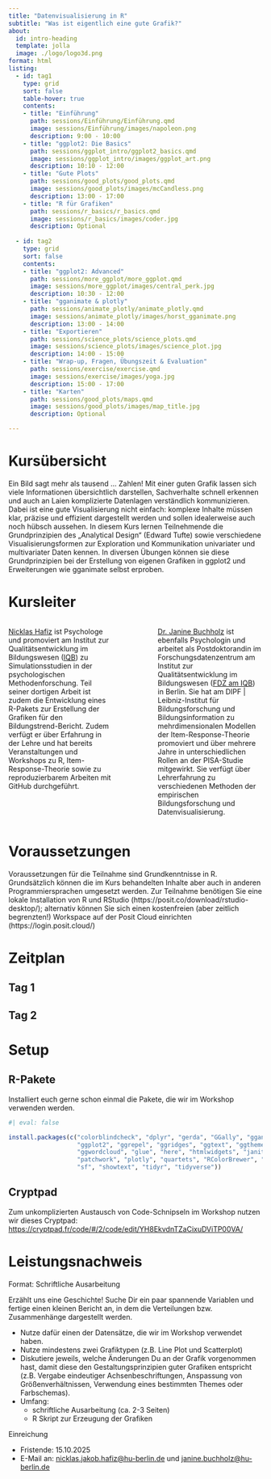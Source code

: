 ```yaml
---
title: "Datenvisualisierung in R"
subtitle: "Was ist eigentlich eine gute Grafik?"
about:
  id: intro-heading
  template: jolla
  image: ./logo/logo3d.png
format: html
listing:
  - id: tag1
    type: grid
    sort: false
    table-hover: true
    contents: 
    - title: "Einführung"
      path: sessions/Einführung/Einführung.qmd
      image: sessions/Einführung/images/napoleon.png
      description: 9:00 - 10:00
    - title: "ggplot2: Die Basics"
      path: sessions/ggplot_intro/ggplot2_basics.qmd
      image: sessions/ggplot_intro/images/ggplot_art.png
      description: 10:10 - 12:00
    - title: "Gute Plots"
      path: sessions/good_plots/good_plots.qmd
      image: sessions/good_plots/images/mcCandless.png
      description: 13:00 - 17:00
    - title: "R für Grafiken"
      path: sessions/r_basics/r_basics.qmd
      image: sessions/r_basics/images/coder.jpg
      description: Optional
        
  - id: tag2
    type: grid
    sort: false
    contents:   
    - title: "ggplot2: Advanced"
      path: sessions/more_ggplot/more_ggplot.qmd
      image: sessions/more_ggplot/images/central_perk.jpg
      description: 10:30 - 12:00
    - title: "gganimate & plotly"
      path: sessions/animate_plotly/animate_plotly.qmd
      image: sessions/animate_plotly/images/horst_gganimate.png
      description: 13:00 - 14:00
    - title: "Exportieren"
      path: sessions/science_plots/science_plots.qmd
      image: sessions/science_plots/images/science_plot.jpg
      description: 14:00 - 15:00
    - title: "Wrap-up, Fragen, Übungszeit & Evaluation"
      path: sessions/exercise/exercise.qmd
      image: sessions/exercise/images/yoga.jpg
      description: 15:00 - 17:00
    - title: "Karten"
      path: sessions/good_plots/maps.qmd
      image: sessions/good_plots/images/map_title.jpg
      description: Optional

---
```


:::{#intro-heading}

# Kursübersicht

Ein Bild sagt mehr als tausend … Zahlen! Mit einer guten Grafik lassen sich viele Informationen übersichtlich darstellen, Sachverhalte schnell erkennen und auch an Laien komplizierte Datenlagen verständlich kommunizieren. Dabei ist eine gute Visualisierung nicht einfach: komplexe Inhalte müssen klar, präzise und effizient dargestellt werden und sollen idealerweise auch noch hübsch aussehen. In diesem Kurs lernen Teilnehmende die Grundprinzipien des „Analytical Design“ (Edward Tufte) sowie verschiedene Visualisierungsformen zur Exploration und Kommunikation univariater und multivariater Daten kennen. In diversen Übungen können sie diese Grundprinzipien bei der Erstellung von eigenen Grafiken in ggplot2 und Erweiterungen wie gganimate selbst erproben.

# Kursleiter

::: {.columns}


::: {.column width="45%"}
[Nicklas Hafiz](https://orcid.org/0000-0001-9035-4483) ist Psychologe und promoviert am Institut zur Qualitätsentwicklung im Bildungswesen ([IQB](https://www.iqb.hu-berlin.de/institut/staff/?pg=c135)) zu Simulationsstudien in der psychologischen Methodenforschung.
Teil seiner dortigen Arbeit ist zudem die Entwicklung eines R-Pakets zur Erstellung der Grafiken für den Bildungstrend-Bericht.
Zudem verfügt er über Erfahrung in der Lehre und hat bereits Veranstaltungen und Workshops zu R, Item-Response-Theorie sowie zu reproduzierbarem Arbeiten mit GitHub durchgeführt. 
:::
::: {.column width="10%"}

:::

::: {.column width="45%"}
[Dr. Janine Buchholz](https://orcid.org/0000-0003-2534-4603) ist ebenfalls Psychologin und arbeitet als Postdoktorandin im Forschungsdatenzentrum am Institut zur Qualitätsentwicklung im Bildungswesen ([FDZ am IQB](https://www.iqb.hu-berlin.de/institut/staff/?pg=c163)) in Berlin. 
Sie hat am DIPF | Leibniz-Institut für Bildungsforschung und Bildungsinformation zu mehrdimensionalen Modellen der Item-Response-Theorie promoviert und über mehrere Jahre in unterschiedlichen Rollen an der PISA-Studie mitgewirkt. 
Sie verfügt über Lehrerfahrung zu verschiedenen Methoden der empirischen Bildungsforschung und Datenvisualisierung.
:::

:::


# Voraussetzungen

Voraussetzungen für die Teilnahme sind Grundkenntnisse in R. 
Grundsätzlich können die im Kurs behandelten Inhalte aber auch in anderen Programmiersprachen umgesetzt werden. 
Zur Teilnahme benötigen Sie eine lokale Installation von R und RStudio (https://posit.co/download/rstudio-desktop/); alternativ können Sie sich einen kostenfreien (aber zeitlich begrenzten!) Workspace auf der Posit Cloud einrichten (https://login.posit.cloud/)  

# Zeitplan

:::

## Tag 1
::: {#tag1}


:::

## Tag 2
::: {#tag2}


:::

# Setup

## R-Pakete

Installiert euch gerne schon einmal die Pakete, die wir im Workshop verwenden werden. 

```r
#| eval: false

install.packages(c("colorblindcheck", "dplyr", "gerda", "GGally", "gganimate", "ggimage", 
                   "ggplot2", "ggrepel", "ggridges", "ggtext", "ggthemes", "ggview", 
                   "ggwordcloud", "glue", "here", "htmlwidgets", "janitor", "paletteer", 
                   "patchwork", "plotly", "quartets", "RColorBrewer", "readxl", "scales", 
                   "sf", "showtext", "tidyr", "tidyverse"))
```

## Cryptpad

Zum unkomplizierten Austausch von Code-Schnipseln im Workshop nutzen wir dieses Cryptpad:
[https://cryptpad.fr/code/#/2/code/edit/YH8EkvdnTZaCixuDViTP00VA/](https://cryptpad.fr/code/#/2/code/edit/YH8EkvdnTZaCixuDViTP00VA/)


#  Leistungsnachweis

[Format:]{.highlight} Schriftliche Ausarbeitung

Erzählt uns eine Geschichte! Suche Dir ein paar spannende Variablen und fertige einen kleinen Bericht an, in dem die Verteilungen bzw. Zusammenhänge dargestellt werden.  

- Nutze dafür einen der Datensätze, die wir im Workshop verwendet haben.  
- Nutze mindestens zwei Grafiktypen (z.B. Line Plot und Scatterplot)   
- Diskutiere jeweils, welche Änderungen Du an der Grafik vorgenommen hast, damit diese den 
Gestaltungsprinzipien guter Grafiken entspricht (z.B. Vergabe eindeutiger Achsenbeschriftungen, Anspassung von Größenverhältnissen, Verwendung eines bestimmten Themes oder Farbschemas).   
- Umfang: 
  - schriftliche Ausarbeitung (ca. 2-3 Seiten)
  - R Skript zur Erzeugung der Grafiken

[Einreichung]{.highlight}

- Fristende: 15.10.2025  
- E-Mail an: [nicklas.jakob.hafiz@hu-berlin.de](mailto:nicklas.jakob.hafiz@hu-berlin.de) und [janine.buchholz@hu-berlin.de](mailto:janine.buchholz@hu-berlin.de)
